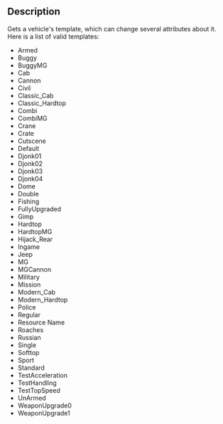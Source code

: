 {{Lua/Function |
  returns = string |
  prototype = Vehicle:GetTemplate() |
}}

== Description ==
Gets a vehicle's template, which can change several attributes about it. Here is a list of valid templates:
* Armed
* Buggy
* BuggyMG
* Cab
* Cannon
* Civil
* Classic_Cab
* Classic_Hardtop
* Combi
* CombiMG
* Crane
* Crate
* Cutscene
* Default
* Djonk01
* Djonk02
* Djonk03
* Djonk04
* Dome
* Double
* Fishing
* FullyUpgraded
* Gimp
* Hardtop
* HardtopMG
* Hijack_Rear
* Ingame
* Jeep
* MG
* MGCannon
* Military
* Mission
* Modern_Cab
* Modern_Hardtop
* Police
* Regular
* Resource Name
* Roaches
* Russian
* Single
* Softtop
* Sport
* Standard
* TestAcceleration
* TestHandling
* TestTopSpeed
* UnArmed
* WeaponUpgrade0
* WeaponUpgrade1